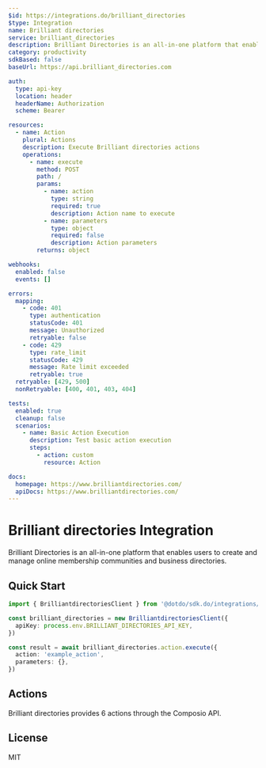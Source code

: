 ```yaml
---
$id: https://integrations.do/brilliant_directories
$type: Integration
name: Brilliant directories
service: brilliant_directories
description: Brilliant Directories is an all-in-one platform that enables users to create and manage online membership communities and business directories.
category: productivity
sdkBased: false
baseUrl: https://api.brilliant_directories.com

auth:
  type: api-key
  location: header
  headerName: Authorization
  scheme: Bearer

resources:
  - name: Action
    plural: Actions
    description: Execute Brilliant directories actions
    operations:
      - name: execute
        method: POST
        path: /
        params:
          - name: action
            type: string
            required: true
            description: Action name to execute
          - name: parameters
            type: object
            required: false
            description: Action parameters
        returns: object

webhooks:
  enabled: false
  events: []

errors:
  mapping:
    - code: 401
      type: authentication
      statusCode: 401
      message: Unauthorized
      retryable: false
    - code: 429
      type: rate_limit
      statusCode: 429
      message: Rate limit exceeded
      retryable: true
  retryable: [429, 500]
  nonRetryable: [400, 401, 403, 404]

tests:
  enabled: true
  cleanup: false
  scenarios:
    - name: Basic Action Execution
      description: Test basic action execution
      steps:
        - action: custom
          resource: Action

docs:
  homepage: https://www.brilliantdirectories.com/
  apiDocs: https://www.brilliantdirectories.com/
---
```


# Brilliant directories Integration

Brilliant Directories is an all-in-one platform that enables users to create and manage online membership communities and business directories.

## Quick Start

```typescript
import { BrilliantdirectoriesClient } from '@dotdo/sdk.do/integrations/brilliant_directories'

const brilliant_directories = new BrilliantdirectoriesClient({
  apiKey: process.env.BRILLIANT_DIRECTORIES_API_KEY,
})

const result = await brilliant_directories.action.execute({
  action: 'example_action',
  parameters: {},
})
```

## Actions

Brilliant directories provides 6 actions through the Composio API.

## License

MIT
